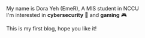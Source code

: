 My name is Dora Yeh (EmeR), A MIS student in NCCU  
I'm interested in **cybersecurity** 👾 and **gaming** 🎮

This is my first blog, hope you like it!